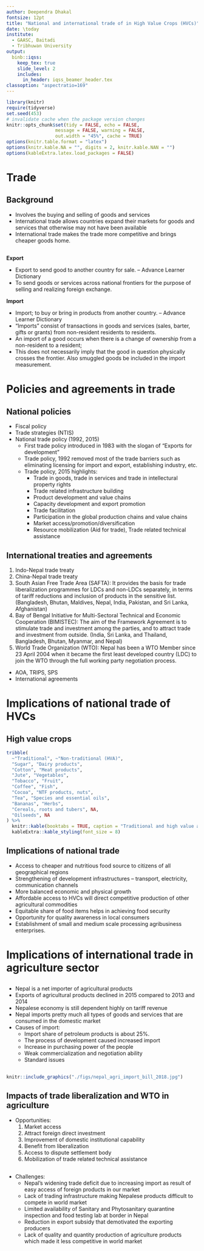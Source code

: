 ```yaml
---
author: Deependra Dhakal
fontsize: 12pt
title: "National and international trade of in High Value Crops (HVCs)"
date: \today
institute:
  - GAASC, Baitadi
  - Tribhuwan University 
output: 
  binb::iqss:
    keep_tex: true
    slide_level: 2
    includes:
      in_header: iqss_beamer_header.tex
classoption: "aspectratio=169"
---
```


```r
library(knitr)
require(tidyverse)
set.seed(453)
# invalidate cache when the package version changes
knitr::opts_chunk$set(tidy = FALSE, echo = FALSE, 
                  message = FALSE, warning = FALSE,
                  out.width = "45%", cache = TRUE)
options(knitr.table.format = "latex")
options(knitr.kable.NA = "", digits = 2, knitr.kable.NAN = "")
options(kableExtra.latex.load_packages = FALSE)
```

# Trade

## Background

- Involves the buying and selling of goods and services
- International trade allows countries expand their markets for goods and services that otherwise may not have been available
- International trade makes the trade more competitive and brings cheaper goods home.

##

**Export**

- Export to send good to another country for sale. -- Advance Learner Dictionary
- To send goods or services across national frontiers for the purpose of selling and realizing foreign exchange.

**Import**

- Import; to buy or bring in products from another country. -- Advance Learner Dictionary
- "Imports" consist of transactions in goods and services (sales, barter, gifts or grants) from non-resident residents to residents.
- An import of a good occurs when there is a change of ownership from a non-resident to a resident;
- This does not necessarily imply that the good in question physically crosses the frontier. Also smuggled goods be included in the import measurement.

# Policies and agreements in trade

## National policies

- Fiscal policy
- Trade strategies (NTIS)
- National trade policy (1992, 2015)
  - First trade policy introduced in 1983 with the slogan of "Exports for development"
  - Trade policy, 1992 removed most of the trade barriers such as eliminating licensing for import and export, establishing industry, etc.
  - Trade policy, 2015 highlights:
    - Trade in goods, trade in services and trade in intellectural property rights
    - Trade related infrastructure building
    - Product development and value chains
    - Capacity development and export promotion
    - Trade facilitation
    - Participation in the global production chains and value chains
    - Market access/promotion/diversification
    - Resource mobilization (Aid for trade), Trade related technical assistance

## International treaties and agreements

1. Indo-Nepal trade treaty
2. China-Nepal trade treaty
3. South Asian Free Trade Area (SAFTA): It provides the basis for trade liberalization programmes for LDCs and non-LDCs separately, in terms of tariff reductions and inclusion of products in the sensitive list. (Bangladesh, Bhutan, Maldives, Nepal, India, Pakistan, and Sri Lanka, Afghanistan)
4. Bay of Bengal Initiative for Multi-Sectoral Technical and Economic Cooperation (BIMISTEC): The aim of the Framework Agreement is to stimulate trade and investment among the parties, and to attract trade and investment from outside. (India, Sri Lanka, and Thailand, Bangladesh, Bhutan, Myanmar, and Nepal)
5. World Trade Organization (WTO): Nepal has been a WTO Member since 23 April 2004 when it became the first least developed country (LDC) to join the WTO through the full working party negotiation process.
  - AOA, TRIPS, SPS
  - International agreements

# Implications of national trade of HVCs

## High value crops

```r
tribble(
  ~"Traditional", ~"Non-traditional (HVA)",
  "Sugar", "Dairy products", 
  "Cotton", "Meat products", 
  "Jute", "Vegetables", 
  "Tobacco", "Fruit", 
  "Coffee", "Fish", 
  "Cocoa", "NTF products, nuts", 
  "Tea", "Species and essential oils", 
  "Bananas", "Herbs", 
  "Cereals, roots and tubers", NA, 
  "Oilseeds", NA
) %>% 
  knitr::kable(booktabs = TRUE, caption = "Traditional and high value agricultural commodities") %>% 
  kableExtra::kable_styling(font_size = 8)
```

## Implications of national trade

- Access to cheaper and nutritious food source to citizens of all geographical regions
- Strengthening of development infrastructures -- transport, electricity, communication channels
- More balanced economic and physical growth
- Affordable access to HVCs will direct competitive production of other agricultural commodities
- Equitable share of food items helps in achieving food security
- Opportunity for quality awareness in local consumers
- Establishment of small and medium scale processing agribusiness enterprises.

<!-- ```{r nepal-export-import-major-cereals} -->
<!-- nepal_expimp_cereal <- read_csv("./../data/nepal_export_import_major_cereals.csv") -->

<!-- nepal_expimp_cereal %>%  -->
<!--   filter(Item %in% c("Maize", "Rice, paddy", "Wheat")) %>%  -->
<!--   ggplot(aes(x = Year, y = Value, color = Item)) + -->
<!--     geom_line() -->
<!-- ``` -->

# Implications of international trade in agriculture sector

##

- Nepal is a net importer of agricultural products
- Exports of agricultural products declined in 2015 compared to 2013 and 2014
- Nepalese economy is still dependent highly on tariff revenue
- Nepal imports pretty much all types of goods and services that are consumed in the domestic market
- Causes of import:
  - Import share of petroleum products is about 25\%.
  - The process of development caused increased import
  - Increase in purchasing power of the people
  - Weak commercialization and negotiation ability
  - Standard issues

##

```r
knitr::include_graphics("./figs/nepal_agri_import_bill_2018.jpg")
```


## Impacts of trade liberalization and WTO in agriculture

- Opportunities:
  1. Market access
  2. Attract foreign direct investment
  3. Improvement of domestic institutional capability
  4. Benefit from liberalization
  5. Access to dispute settlement body
  6. Mobilization of trade related technical assistance

##

- Challenges:
  - Nepal's widening trade deficit due to increasing import as result of easy access of foreign products in our market
  - Lack of trading infrastructure making Nepalese products difficult to compete in world market
  - Limited availability of Sanitary and Phytosanitary quarantine inspection and food testing lab at border in Nepal
  - Reduction in export subsidy that demotivated the exporting producers
  - Lack of quality and quantity production of agriculture products which made it less competitive in world market
  